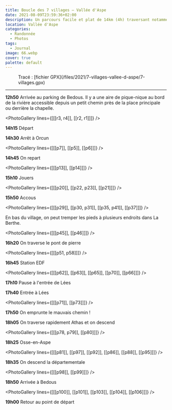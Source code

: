 ```yaml
---
title: Boucle des 7 villages — Vallée d'Aspe
date: 2021-08-09T23:59:36+02:00
description: Un parcours facile et plat de 14km (4h) traversant notamment Bedous, Accous et Osse-en-Aspe, avec peu d'ombre durant la marche mais de nombreuses opportunités de s'arrêter pour prendre une pause et profiter du lieu.
location: Vallée d'Aspe
categories:
  - Randonnée
  - Photos
tags:
  - Journal
image: 66.webp
cover: true
palette: default
---
```



<Figure src={carte} alt="Carte du parcours">
	Tracé : [fichier GPX](/files/2021/7-villages-vallee-d-aspe/7-villages.gpx)
</Figure>

---

**12h50** Arrivée au parking de Bedous. Il y a une aire de pique-nique au bord de la rivière accessible depuis un petit chemin près de la place principale ou derrière la chapelle.


<PhotoGallery lines={[[[r3, r4]], [[r2, r1]]]} />

**14h15** Départ

**14h30** Arrêt à Orcun


<PhotoGallery lines={[[[p7]], [[p5]], [[p6]]]} />

**14h45** On repart

<PhotoGallery lines={[[[p13]], [[p14]]]} />

**15h10** Jouers

<PhotoGallery lines={[[[p20]], [[p22, p23]], [[p21]]]} />

**15h50** Accous


<PhotoGallery lines={[[[p29]], [[p30, p31]], [[p35, p41]], [[p37]]]} />

En bas du village, on peut tremper les pieds à plusieurs endroits dans La Berthe.

<PhotoGallery lines={[[[p45]], [[p46]]]} />

**16h20** On traverse le pont de pierre

<PhotoGallery lines={[[[p51, p58]]]} />

**16h45** Station EDF


<PhotoGallery lines={[[[p62]], [[p63]], [[p65]], [[p70]], [[p66]]]} />

**17h10** Pause à l'entrée de Lées

**17h40** Entrée à Lées

<PhotoGallery lines={[[[p71]], [[p73]]]} />

**17h50** On emprunte le mauvais chemin !

**18h05** On traverse rapidement Athas et on descend


<PhotoGallery lines={[[[p78, p79]], [[p80]]]} />

**18h25** Osse-en-Aspe

<PhotoGallery lines={[[[p81]], [[p97]], [[p92]], [[p86]], [[p88]], [[p95]]]} />

**18h35** On descend la départementale

<PhotoGallery lines={[[[p98]], [[p99]]]} />

**18h50** Arrivée à Bedous

<PhotoGallery lines={[[[p100]], [[p101]], [[p103]], [[p104]], [[p106]]]} />

**19h00** Retour au point de départ
